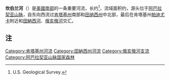 '''坎伯兰河'''（{{lang-en|Cumberland River}}）是[[美國南部|美國南部]]的一条重要河流，长约{{Convert|688|mi|km|adj=mid}}<ref name="NHD">U.S. Geological Survey.</ref>，流域面积约{{Convert|18000|mi2|km2}}，源头位于[[阿巴拉契亚山脉|阿巴拉契亚山脉]]，自东向西流过[[肯塔基州|肯塔基州]]南部和[[田纳西州|田纳西州]]中北部，最后在肯塔基州[[帕迪尤卡_(肯塔基州)|帕迪尤卡]]附近和[[田納西河|田納西河]]、[[俄亥俄河|俄亥俄河]]交汇。

== 注 ==
{{Reflist}}

[[Category:肯塔基州河流|Category:肯塔基州河流]]
[[Category:田納西州河流|Category:田納西州河流]]
[[Category:俄亥俄河支流|Category:俄亥俄河支流]]
[[Category:阿巴拉契亚山脉国家森林|Category:阿巴拉契亚山脉国家森林]]
